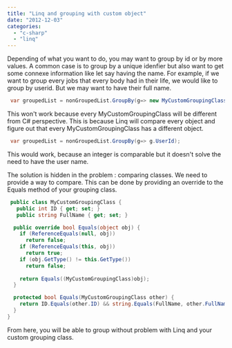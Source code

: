 ```yaml
---
title: "Linq and grouping with custom object"
date: "2012-12-03"
categories: 
  - "c-sharp"
  - "linq"
---
```


Depending of what you want to do, you may want to group by id or by more values. A common case is to group by a unique idenfier but also want to get some connexe information like let say having the name. For example, if we want to group every jobs that every body had in their life, we would like to group by userid. But we may want to have their full name.


```csharp
 var groupedList = nonGroupedList.GroupBy(g=> new MyCustomGroupingClass(g.UserId, g.UserFullName)); 
```

This won't work because every MyCustomGroupingClass will be different from C# perspective. This is because Linq will compare every object and figure out that every MyCustomGroupingClass has a different object.


```csharp
 var groupedList = nonGroupedList.GroupBy(g=> g.UserId); 
```

This would work, because an integer is comparable but it doesn't solve the need to have the user name.

The solution is hidden in the problem : comparing classes. We need to provide a way to compare. This can be done by providing an override to the Equals method of your grouping class.


```csharp
 public class MyCustomGroupingClass { 
   public int ID { get; set; } 
   public string FullName { get; set; }

  public override bool Equals(object obj) { 
    if (ReferenceEquals(null, obj)) 
      return false; 
    if (ReferenceEquals(this, obj)) 
      return true; 
    if (obj.GetType() != this.GetType()) 
      return false; 
    
    return Equals((MyCustomGroupingClass)obj); 
  } 

  protected bool Equals(MyCustomGroupingClass other) { 
    return ID.Equals(other.ID) && string.Equals(FullName, other.FullName); 
  }
} 
```

From here, you will be able to group without problem with Linq and your custom grouping class.
